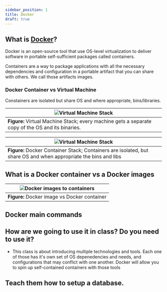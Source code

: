 ```yaml
---
sidebar_position: 1
title: Docker
draft: true
---
```

## What is [Docker](https://www.docker.com/)?
Docker is an open-source tool that use OS-level virtualization to deliver software in portable self-sufficient packages called containers.

Containers are a way to package applications with all the necessary dependencies and configuration in a portable artifact that you can share with others. We call those artifacts images.

### Docker Container vs Virtual Machine
Constainers are isolated but share OS and where appropriate, bins/libraries.

| ![Virtual Machine Stack](./assets/virtual-machine-infra.webp) |
| --- |
| **Figure:** Virtual Machine Stack; every machine gets a separate copy of the OS and its binaries. |

| ![Virtual Machine Stack](./assets/docker-infra.webp) |
| --- |
| **Figure:** Docker Container Stack; Containers are isolated, but share OS and when appropriate the bins and libs |

## What is a Docker container vs a Docker images
| ![Docker images to containers](./assets/images-to-container.webp) |
| --- |
| **Figure:** Docker image vs Docker container |
## Docker main commands

## How are we going to use it in class? Do you need to use it?
- This class is about introducing multiple technologies and tools. Each one of those has it's own set of OS depenedencies and needs, and configurations that may conflict with one another. Docker will allow you to spin up self-contained containers with those tools 

## Teach them how to setup a database. 

